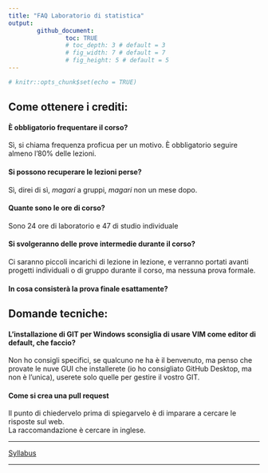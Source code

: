 ```yaml
---
title: "FAQ Laboratorio di statistica"
output: 
        github_document:
                toc: TRUE
                # toc_depth: 3 # default = 3
                # fig_width: 7 # default = 7
                # fig_height: 5 # default = 5
---
```


```r
# knitr::opts_chunk$set(echo = TRUE)
```

## Come ottenere i crediti:

#### È obbligatorio frequentare il corso?

Sì, si chiama frequenza proficua per un motivo. È obbligatorio seguire almeno l'80% delle lezioni.

#### Si possono recuperare le lezioni perse?

Sì, direi di sì, *magari* a gruppi, *magari* non un mese dopo.

#### Quante sono le ore di corso?

Sono 24 ore di laboratorio e 47 di studio individuale

#### Si svolgeranno delle prove intermedie durante il corso?

Ci saranno piccoli incarichi di lezione in lezione, e verranno portati avanti progetti individuali o di gruppo durante il corso, ma nessuna prova formale.

#### In cosa consisterà la prova finale esattamente?


## Domande tecniche:

#### L'installazione di GIT per Windows sconsiglia di usare VIM come editor di default, che faccio?

Non ho consigli specifici, se qualcuno ne ha è il benvenuto, ma penso che provate le nuve GUI che installerete (io ho consigliato GitHub Desktop, ma non è l'unica), userete solo quelle per gestire il vostro GIT.

#### Come si crea una **pull request**

Il punto di chiedervelo prima di spiegarvelo è di imparare a cercare le risposte sul web.  
La raccomandazione è cercare in inglese.

---

<div align="center">
[Syllabus](../README.md)
</div>
---

